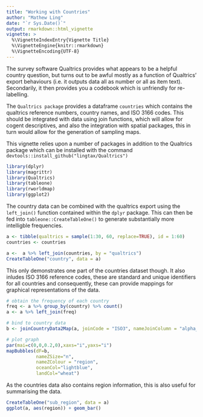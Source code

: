 ```yaml
---
title: "Working with Countries"
author: "Mathew Ling"
date: "`r Sys.Date()`"
output: rmarkdown::html_vignette
vignette: >
  %\VignetteIndexEntry{Vignette Title}
  %\VignetteEngine{knitr::rmarkdown}
  %\VignetteEncoding{UTF-8}
---
```


The survey software Qualtrics provides what appears to be a helpful country question, but turns out to be awful mostly as a function of Qualtrics' export behaviours (i.e. it outputs data all as number or all as item text). Secondarily, it then provides you a codebook which is unfriendly for re-labelling.

The `Qualtrics package` provides a dataframe `countries` which contains the qualtrics reference numbers, country names, and ISO 3166 codes. This should be integrated with data using join functions, which will allow for cogent descriptives, and also the integration with spatial packages, this in turn would allow for the generation of sampling maps. 

This vignette relies upon a number of packages in addition to the Qualtrics package which can be installed with the command `devtools::install_github("lingtax/Qualtrics")`
```r
library(dplyr)
library(magrittr)
library(Qualtrics)
library(tableone)
library(rworldmap)
library(ggplot2)
```

The country data can be combined with the qualtrics export using the `left_join()` function contained within the `dplyr` package. This can then be fed into `tableone::CreateTableOne()` to generate substantially more intelligble frequencies.
```r
a <- tibble(qualtrics = sample(1:30, 60, replace=TRUE), id = 1:60)
countries <- countries

a <-  a %>% left_join(countries, by = "qualtrics")
CreateTableOne("country", data = a)
```

This only demonstrates one part of the countries dataset though. It also inludes ISO 3166 reference codes, these are standard and unique identifiers for all countries and consequently, these can provide mappings for graphical representations of the data. 
```r
# obtain the frequency of each country
freq <- a %>% group_by(country) %>% count() 
a <- a %>% left_join(freq)

# bind to country data
b <- joinCountryData2Map(a, joinCode = "ISO3", nameJoinColumn = "alpha_3")

# plot graph
par(mai=c(0,0,0.2,0),xaxs="i",yaxs="i")
mapBubbles(dF=b,
           nameZSize="n",
           nameZColour = "region",
           oceanCol="lightblue",
           landCol="wheat")
```

As the countries data also contains region information, this is also useful for summarising the data.

```r
CreateTableOne("sub_region", data = a)
ggplot(a, aes(region)) + geom_bar()
```


